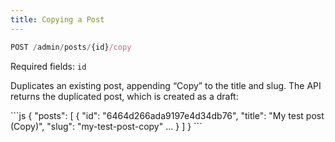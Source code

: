 ```yaml
---
title: Copying a Post
---
```


```js
POST /admin/posts/{id}/copy
```

Required fields: `id`

Duplicates an existing post, appending “Copy” to the title and slug. The API returns the duplicated post, which is created as a draft:

<RequestExample>
```js
{
    "posts": [
        {
            "id": "6464d266ada9197e4d34db76",
            "title": "My test post (Copy)",
            "slug": "my-test-post-copy"
            ...
        }
    ]
}
```
</RequestExample>
